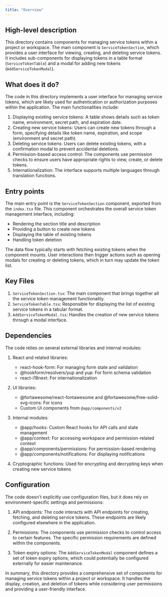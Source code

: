 ```yaml
---
title: "Overview"
---
```


## High-level description
This directory contains components for managing service tokens within a project or workspace. The main component is `ServiceTokenSection`, which provides a user interface for viewing, creating, and deleting service tokens. It includes sub-components for displaying tokens in a table format (`ServiceTokenTable`) and a modal for adding new tokens (`AddServiceTokenModal`).

## What does it do?
The code in this directory implements a user interface for managing service tokens, which are likely used for authentication or authorization purposes within the application. The main functionalities include:

1. Displaying existing service tokens: A table shows details such as token name, environment, secret path, and expiration date.
2. Creating new service tokens: Users can create new tokens through a form, specifying details like token name, expiration, and scope (environment and secret path).
3. Deleting service tokens: Users can delete existing tokens, with a confirmation modal to prevent accidental deletions.
4. Permission-based access control: The components use permission checks to ensure users have appropriate rights to view, create, or delete tokens.
5. Internationalization: The interface supports multiple languages through translation functions.

## Entry points
The main entry point is the `ServiceTokenSection` component, exported from the `index.tsx` file. This component orchestrates the overall service token management interface, including:

- Rendering the section title and description
- Providing a button to create new tokens
- Displaying the table of existing tokens
- Handling token deletion

The data flow typically starts with fetching existing tokens when the component mounts. User interactions then trigger actions such as opening modals for creating or deleting tokens, which in turn may update the token list.

## Key Files
1. `ServiceTokenSection.tsx`: The main component that brings together all the service token management functionality.
2. `ServiceTokenTable.tsx`: Responsible for displaying the list of existing service tokens in a tabular format.
3. `AddServiceTokenModal.tsx`: Handles the creation of new service tokens through a modal interface.

## Dependencies
The code relies on several external libraries and internal modules:

1. React and related libraries:
   - react-hook-form: For managing form state and validation
   - @hookform/resolvers/yup and yup: For form schema validation
   - react-i18next: For internationalization

2. UI libraries:
   - @fortawesome/react-fontawesome and @fortawesome/free-solid-svg-icons: For icons
   - Custom UI components from `@app/components/v2`

3. Internal modules:
   - @app/hooks: Custom React hooks for API calls and state management
   - @app/context: For accessing workspace and permission-related context
   - @app/components/permissions: For permission-based rendering
   - @app/components/notifications: For displaying notifications

4. Cryptographic functions: Used for encrypting and decrypting keys when creating new service tokens

## Configuration
The code doesn't explicitly use configuration files, but it does rely on environment-specific settings and permissions:

1. API endpoints: The code interacts with API endpoints for creating, fetching, and deleting service tokens. These endpoints are likely configured elsewhere in the application.

2. Permissions: The components use permission checks to control access to certain features. The specific permission requirements are defined within the components.

3. Token expiry options: The `AddServiceTokenModal` component defines a set of token expiry options, which could potentially be configured externally for easier maintenance.

In summary, this directory provides a comprehensive set of components for managing service tokens within a project or workspace. It handles the display, creation, and deletion of tokens while considering user permissions and providing a user-friendly interface.